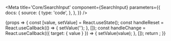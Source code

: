 

<Meta
	title='Core/SearchInput'
	component={SearchInput}
	parameters={{
		docs: {
			source: {
				type: 'code',
			},
		},
	}}
/>

<Canvas>
	<Story name='Basic'>
		{props => {
			const [value, setValue] = React.useState();
			const handleReset = React.useCallback(() => {
				setValue('');
			}, []);
			const handleChange = React.useCallback(({ target: { value } }) => {
				setValue(value);
			}, []);
			return <SearchInput placeholder='Search with collection' onReset={handleReset} onChange={handleChange} value={value} />;
		}}
	</Story>
</Canvas>

<ArgsTable of={SearchInput} />
